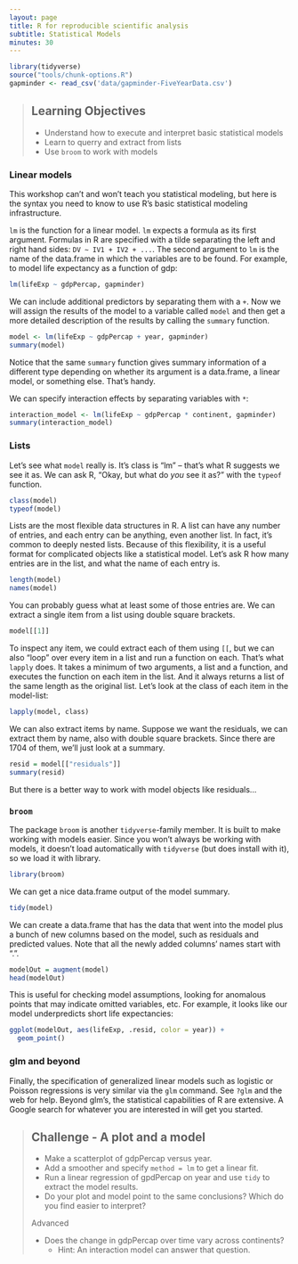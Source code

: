 ```yaml
---
layout: page
title: R for reproducible scientific analysis
subtitle: Statistical Models
minutes: 30
---
```


```r
library(tidyverse)
source("tools/chunk-options.R")
gapminder <- read_csv('data/gapminder-FiveYearData.csv')
```

> ## Learning Objectives {.objectives}
>
> * Understand how to execute and interpret basic statistical models
> * Learn to querry and extract from lists
> * Use `broom` to work with models

### Linear models

This workshop can't and won't teach you statistical modeling, but here is the syntax you need to know to use R's basic statistical modeling infrastructure.

`lm` is the function for a linear model. `lm` expects a formula as its first argument. Formulas in R are specified with a tilde separating the left and right hand sides: `DV ~ IV1 + IV2 + ...`. The second argument to `lm` is the name of the data.frame in which the variables are to be found. For example, to model life expectancy as a function of gdp:

```r
lm(lifeExp ~ gdpPercap, gapminder)
```

We can include additional predictors by separating them with a `+`. Now we will assign the results of the model to a variable called `model` and then get a more detailed description of the results by calling the `summary` function.

```r
model <- lm(lifeExp ~ gdpPercap + year, gapminder)
summary(model)
```

Notice that the same `summary` function gives summary information of a different type depending on whether its argument is a data.frame, a linear model, or something else. That's handy.

We can specify interaction effects by separating variables with `*`:

```r
interaction_model <- lm(lifeExp ~ gdpPercap * continent, gapminder)
summary(interaction_model)
```

### Lists

Let's see what `model` really is. It's class is "lm" -- that's what R suggests we see it as. We can ask R, "Okay, but what do *you* see it as?" with the `typeof` function.

```r
class(model)
typeof(model)
```

Lists are the most flexible data structures in R. A list can have any number of entries, and each entry can be anything, even another list. In fact, it's common to deeply nested lists. Because of this flexibility, it is a useful format for complicated objects like a statistical model. Let's ask R how many entries are in the list, and what the name of each entry is.

```r
length(model)
names(model)
```

You can probably guess what at least some of those entries are. We can extract a single item from a list using double square brackets.

```r
model[[1]] 
```

To inspect any item, we could extract each of them using `[[`, but we can also "loop" over every item in a list and run a function on each. That's what `lapply` does. It takes a minimum of two arguments, a list and a function, and executes the function on each item in the list. And it always returns a list of the same length as the original list. Let's look at the class of each item in the model-list:

```r
lapply(model, class)
```


We can also extract items by name. Suppose we want the residuals, we can extract them by name, also with double square brackets. Since there are 1704 of them, we'll just look at a summary.

```r
resid = model[["residuals"]]
summary(resid)
```



But there is a better way to work with model objects like residuals...

### `broom`

The package `broom` is another `tidyverse`-family member. It is built to make working with models easier. Since you won't always be working with models, it doesn't load automatically with `tidyverse` (but does install with it), so we load it with library.

```r
library(broom)
```

We can get a nice data.frame output of the model summary.

```r
tidy(model)
```

We can create a data.frame that has the data that went into the model plus a bunch of new columns based on the model, such as residuals and predicted values. Note that all the newly added columns' names start with ".".

```r
modelOut = augment(model)
head(modelOut)
```

This is useful for checking model assumptions, looking for anomalous points that may indicate omitted variables, etc. For example, it looks like our model underpredicts short life expectancies:

```r
ggplot(modelOut, aes(lifeExp, .resid, color = year)) + 
  geom_point()
```


### glm and beyond

Finally, the specification of generalized linear models such as logistic or Poisson regressions is very similar via the `glm` command. See `?glm` and the web for help. Beyond glm's, the statistical capabilities of R are extensive. A Google search for whatever you are interested in will get you started.



> ## Challenge - A plot and a model {.challenge}
>
> - Make a scatterplot of gdpPercap versus year.  
> - Add a smoother and specify `method = lm` to get a linear fit.  
> - Run a linear regression of gpdPercap on year and use `tidy` to extract the model results.  
> - Do your plot and model point to the same conclusions? Which do you find easier to interpret?
>
> Advanced  
>
> - Does the change in gdpPercap over time vary across continents?  
>   - Hint: An interaction model can answer that question.